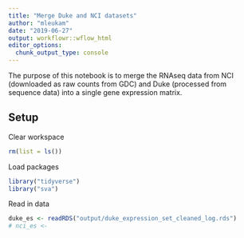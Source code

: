 ```yaml
---
title: "Merge Duke and NCI datasets"
author: "mleukam"
date: "2019-06-27"
output: workflowr::wflow_html
editor_options:
  chunk_output_type: console
---
```


The purpose of this notebook is to merge the RNAseq data from NCI (downloaded as raw counts from GDC) and Duke (processed from sequence data) into a single gene expression matrix. 

## Setup

Clear workspace
```r
rm(list = ls())
```

Load packages
```r
library("tidyverse")
library("sva")
```

Read in data
```r
duke_es <- readRDS("output/duke_expression_set_cleaned_log.rds")
# nci_es <- 
```




